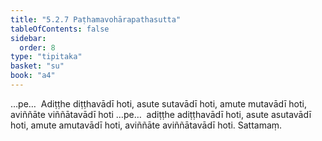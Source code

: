 ```yaml
---
title: "5.2.7 Paṭhamavohārapathasutta"
tableOfContents: false
sidebar:
  order: 8
type: "tipitaka"
basket: "su"
book: "a4"
---
```



<DynamicBreadcrumb />

<Division number="217" book="a4">

<Paragraph number="1388" book="a4">
…pe…  Adiṭṭhe diṭṭhavādī hoti, asute sutavādī hoti, amute mutavādī hoti, aviññāte viññātavādī hoti …pe…  adiṭṭhe adiṭṭhavādī hoti, asute asutavādī hoti, amute amutavādī hoti, aviññāte aviññātavādī hoti.

</Paragraph>
</Division>

<Paragraph number="1389" type="center" book="a4">
Sattamaṃ.
</Paragraph>